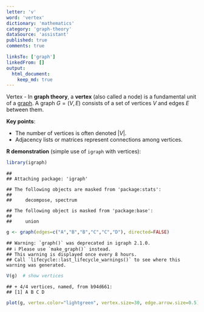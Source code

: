 ```yaml
---
letter: 'v'
word: 'vertex'
dictionary: 'mathematics'
category: 'graph-theory'
dataSource: 'assistant'
published: true
comments: true

linksTo: ['graph']
linkedFrom: []
output:
  html_document:
    keep_md: true
---
```




<a id="vertex">Vertex</a> - In **graph theory**, a **vertex** (also called a node) is a fundamental unit of a [graph](#graph). A graph $G=(V,E)$ consists of a set of vertices $V$ and edges $E$ between them.

**Key points**:
- The number of vertices is often denoted $|V|$.
- Adjacency lists or matrices represent connections among vertices.

**R demonstration** (simple use of `igraph` with vertices):


``` r
library(igraph)
```

```
## 
## Attaching package: 'igraph'
```

```
## The following objects are masked from 'package:stats':
## 
##     decompose, spectrum
```

```
## The following object is masked from 'package:base':
## 
##     union
```

``` r
g <- graph(edges=c("A","B","B","C","C","D"), directed=FALSE)
```

```
## Warning: `graph()` was deprecated in igraph 2.1.0.
## ℹ Please use `make_graph()` instead.
## This warning is displayed once every 8 hours.
## Call `lifecycle::last_lifecycle_warnings()` to see where this warning was generated.
```

``` r
V(g)  # show vertices
```

```
## + 4/4 vertices, named, from b94d661:
## [1] A B C D
```

``` r
plot(g, vertex.color="lightgreen", vertex.size=30, edge.arrow.size=0.5)
```

<Figure src="/Users/work/Coding/derecksprojects/derecksnotes.com-playground/derecksnotes.com/client/src/app/dictionaries/mathematics/definitions/mathematics_graph-theory_v_vertex_files/figure-html/unnamed-chunk-1-1.png">
	
</Figure>
